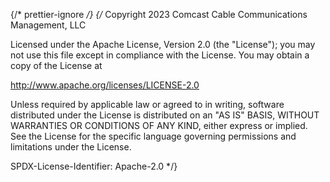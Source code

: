 ﻿{/* prettier-ignore */}
{/*
Copyright 2023 Comcast Cable Communications Management, LLC

Licensed under the Apache License, Version 2.0 (the "License");
you may not use this file except in compliance with the License.
You may obtain a copy of the License at

http://www.apache.org/licenses/LICENSE-2.0

Unless required by applicable law or agreed to in writing, software
distributed under the License is distributed on an "AS IS" BASIS,
WITHOUT WARRANTIES OR CONDITIONS OF ANY KIND, either express or implied.
See the License for the specific language governing permissions and
limitations under the License.

SPDX-License-Identifier: Apache-2.0
\*/}


<Meta of={ListItemStories} />

<Title />

<Description of={ListItemStories} />

<Description of={ListItemStories.ListItem} />

## Source

https://github.com/rdkcentral/Lightning-UI-Components/tree/develop/packages/%40lightningjs/ui-components/src/components/ListItem

## Usage

`ListItem` extends `Button`, and therefore utilizes much of the same functionality and
properties. It can display an `Icon` or `Checkbox` before the text, a title and/or description in the center of the content, and an `Icon` or `Checkbox` in the Suffix after the text.

```js
import { ListItem } from '@lightningjs/ui-components';

class Basic extends lng.Component {
  static _template() {
    return {
      ListItem: {
        type: ListItem,
        title: 'List Item',
        description: 'Description',
        prefix: [{ type: Icon, icon: pathToIcon }]
      }
    };
  }
}
```

## API

### Properties

`ListItem` has the same properties as the ones listed in [Button](?path=/docs/components-button--basic) in addition to a couple listed below:

<ArgTypes
  of={ListItemStories.ListItem}
  exclude={['suffix', 'prefix', 'title', 'mode']}
/>

### Style Properties

| name                 | type   | description                                  |
| -------------------- | ------ | -------------------------------------------- |
| alpha                | number | transparency of prefix and suffix components |
| descriptionTextStyle | object | text style to apply to the description       |
| logoStyle            | object | custom styling for the logo element          |
| paddingX             | number | padding on left and right sides of text      |
| contentSpacing       | number | padding between title and prefix             |
| titleTextStyle       | object | text style to apply to the title             |

### Button Properties

List item extends button

<ArgTypes of={ButtonStories} exclude={['mode']} />
